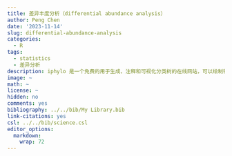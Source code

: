 ```yaml
---
title: 差异丰度分析（differential abundance analysis）
author: Peng Chen
date: '2023-11-14'
slug: differential-abundance-analysis
categories:
  - R
tags:
  - statistics
  - 差异分析
description: iphylo 是一个免费的用于生成，注释和可视化分类树的在线网站，可以绘制物种，化合物和其他层级结构的各种树图并方便地添加复杂注释信息。
image: ~
math: ~
license: ~
hidden: no
comments: yes
bibliography: ../../bib/My Library.bib
link-citations: yes
csl: ../../bib/science.csl
editor_options: 
  markdown: 
    wrap: 72
---
```


